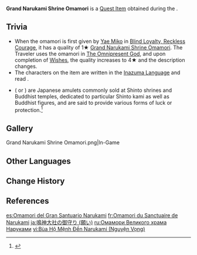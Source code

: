 {{Item Infobox
|id           = 101561
|title        = Grand Narukami Shrine Omamori
|image        = Item Grand Narukami Shrine Omamori.png
|type         = Quest Items
|quality      = 4
|memento      = Yes
|description  = An omamori that served a critical purpose within the [[Plane of Euthymia]].<br>According to [[Yae Miko]], "This item was given to you by the lovely, sagacious Lady Yae Miko."
|source1      = [[Wishes (Quest)|Wishes]]
}}
'''Grand Narukami Shrine Omamori''' is a [[Quest Item]] obtained during the {{Quest|Wishes (Quest)}}.

==Trivia==
* When the omamori is first given by [[Yae Miko]] in [[Blind Loyalty, Reckless Courage]], it has a quality of 1★ [[Grand Narukami Shrine Omamori (Blind Loyalty, Reckless Courage)|Grand Narukami Shrine Omamori]]. The Traveler uses the omamori in [[The Omnipresent God]], and upon completion of [[Wishes (Quest)|Wishes]], the quality increases to 4★ and the description changes.
* The characters on the item are written in the [[Inazuma Language]] and read {{Script|inazuma|OMR|omamori}}.
* {{w|Omamori}} ({{ja|御守}} or {{ja|お守り}}) are Japanese amulets commonly sold at Shinto shrines and Buddhist temples, dedicated to particular Shinto kami as well as Buddhist figures, and are said to provide various forms of luck or protection.<ref>{{w|Omamori|Wikipedia page for Omamori}}</ref>

==Gallery==
<gallery>
Grand Narukami Shrine Omamori.png|In-Game
</gallery>

==Other Languages==
{{Other Languages|Transclude=Grand Narukami Shrine Omamori (Blind Loyalty, Reckless Courage)}}

==Change History==
{{Change History|2.1}}

==References==
{{Reflist}}

[[es:Omamori del Gran Santuario Narukami]]
[[fr:Omamori du Sanctuaire de Narukami]]
[[ja:鳴神大社の御守り (願い)]]
[[ru:Омамори Великого храма Наруками]]
[[vi:Bùa Hộ Mệnh Đền Narukami (Nguyện Vọng)]]